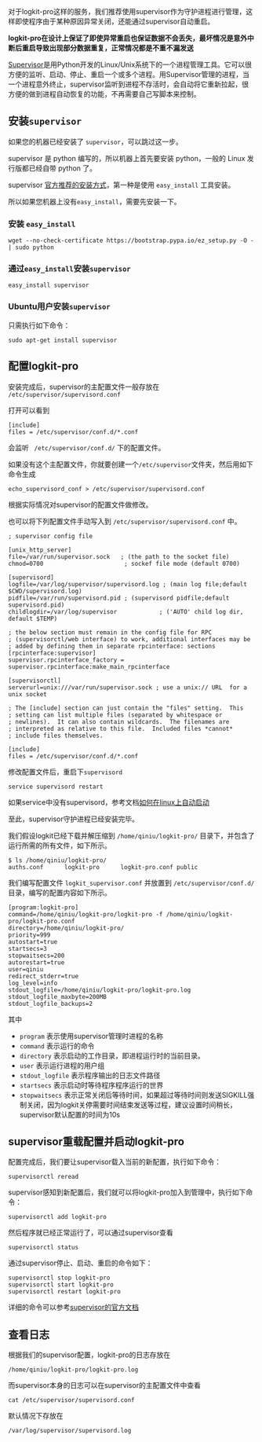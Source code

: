 对于logkit-pro这样的服务，我们推荐使用supervisor作为守护进程进行管理，这样即使程序由于某种原因异常关闭，还能通过supervisor自动重启。

**logkit-pro在设计上保证了即使异常重启也保证数据不会丢失，最坏情况是意外中断后重启导致出现部分数据重复，正常情况都是不重不漏发送**


[Supervisor](http://supervisord.org/)是用Python开发的Linux/Unix系统下的一个进程管理工具。它可以很方便的监听、启动、停止、重启一个或多个进程。用Supervisor管理的进程，当一个进程意外终止，supervisor监听到进程不存活时，会自动将它重新拉起，很方便的做到进程自动恢复的功能，不再需要自己写脚本来控制。


## 安装`supervisor`

如果您的机器已经安装了 `supervisor`，可以跳过这一步。

supervisor 是 python 编写的，所以机器上首先要安装 python，一般的 Linux 发行版都已经自带 python 了。

supervisor [官方推荐的安装方式](http://supervisord.org/installing.html)，第一种是使用 `easy_install` 工具安装。

所以如果您机器上没有`easy_install`，需要先安装一下。

### 安装 `easy_install`

```
wget --no-check-certificate https://bootstrap.pypa.io/ez_setup.py -O - | sudo python
```

### 通过`easy_install`安装`supervisor`


```
easy_install supervisor
```


### Ubuntu用户安装`supervisor`

只需执行如下命令：

```
sudo apt-get install supervisor
```


## 配置logkit-pro

安装完成后，supervisor的主配置文件一般存放在 `/etc/supervisor/supervisord.conf` 

打开可以看到 

```
[include]
files = /etc/supervisor/conf.d/*.conf
```

会监听 ` /etc/supervisor/conf.d/` 下的配置文件。

如果没有这个主配置文件，你就要创建一个`/etc/supervisor`文件夹，然后用如下命令生成

```
echo_supervisord_conf > /etc/supervisor/supervisord.conf
```

根据实际情况对supervisor的配置文件做修改。

也可以将下列配置文件手动写入到 `/etc/supervisor/supervisord.conf` 中。

```
; supervisor config file

[unix_http_server]
file=/var/run/supervisor.sock   ; (the path to the socket file)
chmod=0700                       ; sockef file mode (default 0700)

[supervisord]
logfile=/var/log/supervisor/supervisord.log ; (main log file;default $CWD/supervisord.log)
pidfile=/var/run/supervisord.pid ; (supervisord pidfile;default supervisord.pid)
childlogdir=/var/log/supervisor            ; ('AUTO' child log dir, default $TEMP)

; the below section must remain in the config file for RPC
; (supervisorctl/web interface) to work, additional interfaces may be
; added by defining them in separate rpcinterface: sections
[rpcinterface:supervisor]
supervisor.rpcinterface_factory = supervisor.rpcinterface:make_main_rpcinterface

[supervisorctl]
serverurl=unix:///var/run/supervisor.sock ; use a unix:// URL  for a unix socket

; The [include] section can just contain the "files" setting.  This
; setting can list multiple files (separated by whitespace or
; newlines).  It can also contain wildcards.  The filenames are
; interpreted as relative to this file.  Included files *cannot*
; include files themselves.

[include]
files = /etc/supervisor/conf.d/*.conf
```

修改配置文件后，重启下`supervisord` 

```
service supervisord restart
```

如果service中没有supervisord，参考文档[如何在linux上自动启动](https://serverfault.com/questions/96499/how-to-automatically-start-supervisord-on-linux-ubuntu)

至此，supervisor守护进程已经安装完毕。

我们假设logkit已经下载并解压缩到 `/home/qiniu/logkit-pro/` 目录下，并包含了运行所需的所有文件，如下所示。

```
$ ls /home/qiniu/logkit-pro/
auths.conf      logkit-pro      logkit-pro.conf public
```


我们编写配置文件 `logkit_supervisor.conf` 并放置到 `/etc/supervisor/conf.d/` 目录，编写的配置内容如下所示。

```
[program:logkit-pro]
command=/home/qiniu/logkit-pro/logkit-pro -f /home/qiniu/logkit-pro/logkit-pro.conf
directory=/home/qiniu/logkit-pro/
priority=999
autostart=true
startsecs=3
stopwaitsecs=200
autorestart=true
user=qiniu
redirect_stderr=true
log_level=info
stdout_logfile=/home/qiniu/logkit-pro/logkit-pro.log
stdout_logfile_maxbyte=200MB
stdout_logfile_backups=2
```

其中
* `program` 表示使用supervisor管理时进程的名称
* `command` 表示运行的命令
* `directory` 表示启动的工作目录，即进程运行时的当前目录。
* `user` 表示运行进程的用户组
* `stdout_logfile` 表示程序输出的日志文件路径
* `startsecs` 表示启动时等待程序程序运行的世界
* `stopwaitsecs` 表示正常关闭后等待时间，如果超过等待时间则发送SIGKILL强制关闭，因为logkit关停需要时间结束发送等过程，建议设置时间稍长，supervisor默认配置的时间为10s


## supervisor重载配置并启动logkit-pro

配置完成后，我们要让supervisor载入当前的新配置，执行如下命令：

```
supervisorctl reread
```

supervisor感知到新配置后，我们就可以将logkit-pro加入到管理中，执行如下命令：

```
supervisorctl add logkit-pro
```

然后程序就已经正常运行了，可以通过supervisor查看

```
supervisorctl status
```

通过supervisor停止、启动、重启的命令如下：

```
supervisorctl stop logkit-pro
supervisorctl start logkit-pro
supervisorctl restart logkit-pro
```

详细的命令可以参考[supervisor的官方文档](http://supervisord.org/running.html#running)


## 查看日志

根据我们的supervisor配置，logkit-pro的日志存放在

```
/home/qiniu/logkit-pro/logkit-pro.log
```

而supervisor本身的日志可以在supervisor的主配置文件中查看

```
cat /etc/supervisor/supervisord.conf
```

默认情况下存放在

```
/var/log/supervisor/supervisord.log
```

